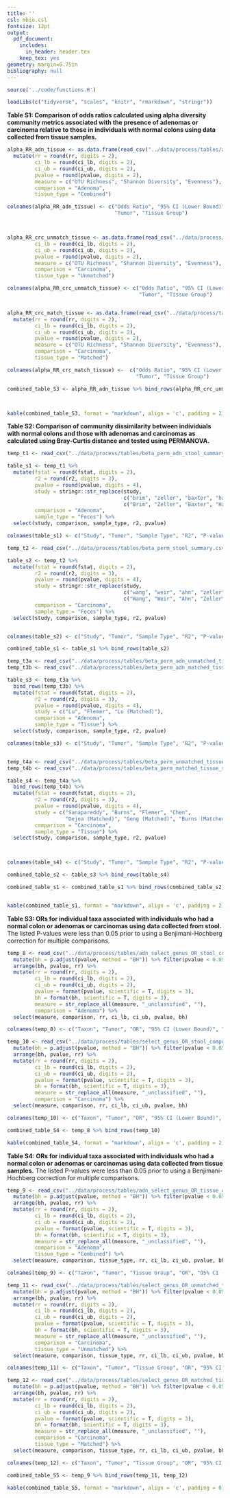 ```yaml
---
title: ''
csl: mbio.csl
fontsize: 12pt
output:
  pdf_document:
    includes:
      in_header: header.tex
    keep_tex: yes
geometry: margin=0.75in
bibliography: null
---
```

\pagenumbering{gobble}
```r

source('../code/functions.R')

loadLibs(c("tidyverse", "scales", "knitr", "rmarkdown", "stringr"))

```


**Table S1: Comparison of odds ratios calculated using alpha diversity community metrics associated with the presence of adenomas or carcinoma relative to those in individuals with normal colons using data collected from tissue samples.**

\footnotesize

```r

alpha_RR_adn_tissue <- as.data.frame(read_csv("../data/process/tables/alpha_adn_OR_tissue_composite.csv")) %>%
  mutate(rr = round(rr, digits = 2),
         ci_lb = round(ci_lb, digits = 2),
         ci_ub = round(ci_ub, digits = 2),
         pvalue = round(pvalue, digits = 2),
         measure = c("OTU Richness", "Shannon Diversity", "Evenness"),
         comparison = "Adenoma",
         tissue_type = "Combined")

colnames(alpha_RR_adn_tissue) <- c("Odds Ratio", "95% CI (Lower Bound)", "95% CI (Upper Bound)", "P-value", "Measure",
                                   "Tumor", "Tissue Group")



alpha_RR_crc_unmatch_tissue <- as.data.frame(read_csv("../data/process/tables/alpha_OR_unmatched_tissue_composite.csv")) %>%   mutate(rr = round(rr, digits = 2),
         ci_lb = round(ci_lb, digits = 2),
         ci_ub = round(ci_ub, digits = 2),
         pvalue = round(pvalue, digits = 2),
         measure = c("OTU Richness", "Shannon Diversity", "Evenness"),
         comparison = "Carcinoma",
         tissue_type = "Unmatched")

colnames(alpha_RR_crc_unmatch_tissue) <- c("Odds Ratio", "95% CI (Lower Bound)", "95% CI (Upper Bound)", "P-value", "Measure",
                                           "Tumor", "Tissue Group")


alpha_RR_crc_match_tissue <- as.data.frame(read_csv("../data/process/tables/alpha_OR_matched_tissue_composite.csv")) %>%
  mutate(rr = round(rr, digits = 2),
         ci_lb = round(ci_lb, digits = 2),
         ci_ub = round(ci_ub, digits = 2),
         pvalue = round(pvalue, digits = 2),
         measure = c("OTU Richness", "Shannon Diversity", "Evenness"),
         comparison = "Carcinoma",
         tissue_type = "Matched")

colnames(alpha_RR_crc_match_tissue) <-  c("Odds Ratio", "95% CI (Lower Bound)", "95% CI (Upper Bound)", "P-value", "Measure",
                                          "Tumor", "Tissue Group")

combined_table_S3 <- alpha_RR_adn_tissue %>% bind_rows(alpha_RR_crc_unmatch_tissue, alpha_RR_crc_match_tissue)



kable(combined_table_S3, format = "markdown", align = 'c', padding = 2)
```


\normalsize

\newpage

**Table S2: Comparison of community dissimilarity between individuals with normal colons and those with adenomas and carcinomas as calculated using Bray-Curtis distance and tested using PERMANOVA.**

```r

temp_t1 <- read_csv("../data/process/tables/beta_perm_adn_stool_summary.csv")

table_s1 <- temp_t1 %>%
  mutate(fstat = round(fstat, digits = 2),
         r2 = round(r2, digits = 3),
         pvalue = round(pvalue, digits = 4),
         study = stringr::str_replace(study,
                                      c("brim", "zeller", "baxter", "hale"),
                                      c("Brim", "Zeller", "Baxter", "Hale")),
         comparison = "Adenoma",
         sample_type = "Feces") %>%
  select(study, comparison, sample_type, r2, pvalue)

colnames(table_s1) <- c("Study", "Tumor", "Sample Type", "R2", "P-value")

temp_t2 <- read_csv("../data/process/tables/beta_perm_stool_summary.csv")

table_s2 <- temp_t2 %>%
  mutate(fstat = round(fstat, digits = 2),
         r2 = round(r2, digits = 3),
         pvalue = round(pvalue, digits = 4),
         study = stringr::str_replace(study,
                                      c("wang", "weir", "ahn", "zeller", "baxter", "hale", "flemer"),
                                      c("Wang", "Weir", "Ahn", "Zeller", "Baxter", "Hale", "Flemer")),
         comparison = "Carcinoma",
         sample_type = "Feces") %>%
  select(study, comparison, sample_type, r2, pvalue)


colnames(table_s2) <- c("Study", "Tumor", "Sample Type", "R2", "P-value")

combined_table_s1 <- table_s1 %>% bind_rows(table_s2)

temp_t3a <- read_csv("../data/process/tables/beta_perm_adn_unmatched_tissue_summary.csv")
temp_t3b <- read_csv("../data/process/tables/beta_perm_adn_matched_tissue_summary.csv")

table_s3 <- temp_t3a %>%
  bind_rows(temp_t3b) %>%
  mutate(fstat = round(fstat, digits = 2),
         r2 = round(r2, digits = 3),
         pvalue = round(pvalue, digits = 4),
         study = c("Lu", "Flemer", "Lu (Matched)"),
         comparison = "Adenoma",
         sample_type = "Tissue") %>%
  select(study, comparison, sample_type, r2, pvalue)

colnames(table_s3) <- c("Study", "Tumor", "Sample Type", "R2", "P-value")


temp_t4a <- read_csv("../data/process/tables/beta_perm_unmatched_tissue_summary.csv")
temp_t4b <- read_csv("../data/process/tables/beta_perm_matched_tissue_summary.csv")

table_s4 <- temp_t4a %>%
  bind_rows(temp_t4b) %>%
  mutate(fstat = round(fstat, digits = 2),
         r2 = round(r2, digits = 3),
         pvalue = round(pvalue, digits = 4),
         study = c("Sanapareddy", "Burns", "Flemer", "Chen",
                   "Dejea (Matched)", "Geng (Matched)", "Burns (Matched)"),
         comparison = "Carcinoma",
         sample_type = "Tissue") %>%
  select(study, comparison, sample_type, r2, pvalue)



colnames(table_s4) <- c("Study", "Tumor", "Sample Type", "R2", "P-value")

combined_table_s2 <- table_s3 %>% bind_rows(table_s4)

combined_table_s1 <- combined_table_s1 %>% bind_rows(combined_table_s2)


kable(combined_table_s1, format = "markdown", align = 'c', padding = 2)
```

\newpage




**Table S3: ORs for individual taxa associated with individuals who had a normal colon or adenomas or carcinomas using data collected from stool.** The listed P-values were less than 0.05 prior to using a Benjimani-Hochberg correction for multiple comparisons.

\scriptsize

```r

temp_8 <- read_csv("../data/process/tables/adn_select_genus_OR_stool_composite.csv") %>%
  mutate(bh = p.adjust(pvalue, method = "BH")) %>% filter(pvalue < 0.05) %>%
  arrange(bh, pvalue, rr) %>%
  mutate(rr = round(rr, digits = 2),
         ci_lb = round(ci_lb, digits = 2),
         ci_ub = round(ci_ub, digits = 2),
         pvalue = format(pvalue, scientific = T, digits = 3),
         bh = format(bh, scientific = T, digits = 3),
         measure = str_replace_all(measure, "_unclassified", ""),
         comparison = "Adenoma") %>%
  select(measure, comparison, rr, ci_lb, ci_ub, pvalue, bh)

colnames(temp_8) <- c("Taxon", "Tumor", "OR", "95% CI (Lower Bound)", "95% CI (Upper Bound)", "P-value", "BH")

temp_10 <- read_csv("../data/process/tables/select_genus_OR_stool_composite.csv") %>%
  mutate(bh = p.adjust(pvalue, method = "BH")) %>% filter(pvalue < 0.05) %>%
  arrange(bh, pvalue, rr) %>%
  mutate(rr = round(rr, digits = 2),
         ci_lb = round(ci_lb, digits = 2),
         ci_ub = round(ci_ub, digits = 2),
         pvalue = format(pvalue, scientific = T, digits = 3),
         bh = format(bh, scientific = T, digits = 3),
         measure = str_replace_all(measure, "_unclassified", ""),
         comparison = "Carcinoma") %>%
  select(measure, comparison, rr, ci_lb, ci_ub, pvalue, bh)

colnames(temp_10) <- c("Taxon", "Tumor", "OR", "95% CI (Lower Bound)", "95% CI (Upper Bound)", "P-value", "BH")

combined_table_S4 <- temp_8 %>% bind_rows(temp_10)

kable(combined_table_S4, format = "markdown", align = 'c', padding = 2)

```

\normalsize

\newpage


**Table S4: ORs for individual taxa associated with individuals who had a normal colon or adenomas or carcinomas using data collected from tissue samples.** The listed P-values were less than 0.05 prior to using a Benjimani-Hochberg correction for multiple comparisons.


\scriptsize

```r

temp_9 <- read_csv("../data/process/tables/adn_select_genus_OR_tissue_composite.csv") %>%
  mutate(bh = p.adjust(pvalue, method = "BH")) %>% filter(pvalue < 0.05) %>%
  arrange(bh, pvalue, rr) %>%
  mutate(rr = round(rr, digits = 2),
         ci_lb = round(ci_lb, digits = 2),
         ci_ub = round(ci_ub, digits = 2),
         pvalue = format(pvalue, scientific = T, digits = 3),
         bh = format(bh, scientific = T, digits = 3),
         measure = str_replace_all(measure, "_unclassified", ""),
         comparison = "Adenoma",
         tissue_type = "Combined") %>%
  select(measure, comparison, tissue_type, rr, ci_lb, ci_ub, pvalue, bh)

colnames(temp_9) <- c("Taxon", "Tumor", "Tissue Group", "OR", "95% CI (Lower Bound)", "95% CI (Upper Bound)", "P-value", "BH")

temp_11 <- read_csv("../data/process/tables/select_genus_OR_unmatched_tissue_composite.csv") %>%
  mutate(bh = p.adjust(pvalue, method = "BH")) %>% filter(pvalue < 0.05) %>%
  arrange(bh, pvalue, rr) %>%
  mutate(rr = round(rr, digits = 2),
         ci_lb = round(ci_lb, digits = 2),
         ci_ub = round(ci_ub, digits = 2),
         pvalue = format(pvalue, scientific = T, digits = 3),
         bh = format(bh, scientific = T, digits = 3),
         measure = str_replace_all(measure, "_unclassified", ""),
         comparison = "Carcinoma",
         tissue_type = "Unmatched") %>%
  select(measure, comparison, tissue_type, rr, ci_lb, ci_ub, pvalue, bh)

colnames(temp_11) <- c("Taxon", "Tumor", "Tissue Group", "OR", "95% CI (Lower Bound)", "95% CI (Upper Bound)", "P-value", "BH")

temp_12 <- read_csv("../data/process/tables/select_genus_OR_matched_tissue_composite.csv") %>%
  mutate(bh = p.adjust(pvalue, method = "BH")) %>% filter(pvalue < 0.05) %>%
  arrange(bh, pvalue, rr) %>%
  mutate(rr = round(rr, digits = 2),
         ci_lb = round(ci_lb, digits = 2),
         ci_ub = round(ci_ub, digits = 2),
         pvalue = format(pvalue, scientific = T, digits = 3),
         bh = format(bh, scientific = T, digits = 3),
         measure = str_replace_all(measure, "_unclassified", ""),
         comparison = "Carcinoma",
         tissue_type = "Matched") %>%
  select(measure, comparison, tissue_type, rr, ci_lb, ci_ub, pvalue, bh)

colnames(temp_12) <- c("Taxon", "Tumor", "Tissue Group", "OR", "95% CI (Lower Bound)", "95% CI (Upper Bound)", "P-value", "BH")

combined_table_S5 <- temp_9 %>% bind_rows(temp_11, temp_12)

kable(combined_table_S5, format = "markdown", align = 'c', padding = 0)

```
